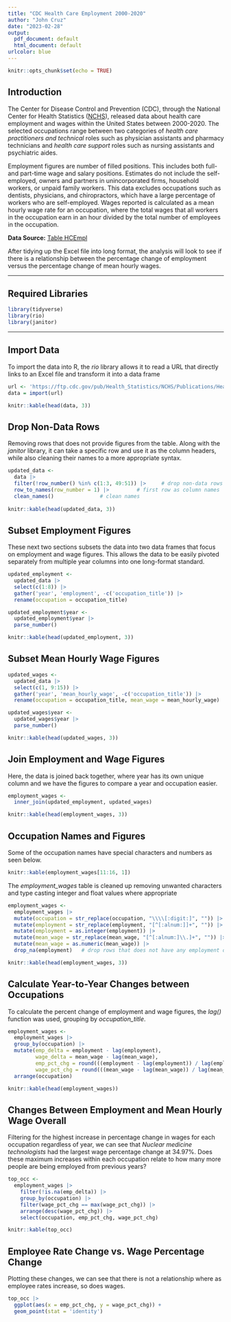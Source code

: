 ```yaml
---
title: "CDC Health Care Employment 2000-2020"
author: "John Cruz"
date: "2023-02-28"
output: 
  pdf_document: default
  html_document: default
urlcolor: blue
---
```


```r
knitr::opts_chunk$set(echo = TRUE)
```

## Introduction

The Center for Disease Control and Prevention (CDC), through the National Center for Health Statistics ([NCHS](https://www.cdc.gov/nchs/hus/data-finder.htm)), released data about 
health care employment and wages within the United States between 2000-2020. The selected occupations range between two categories of *health care practitioners and technical* roles such as physician assistants and pharmacy technicians and *health care support* roles such as nursing assistants and psychiatric aides. 

Employment figures are number of filled positions. This includes both full- and part-time wage and salary positions. Estimates do not include the self-employed, owners and partners in unincorporated firms, household workers, or unpaid family workers. This data excludes occupations such as dentists, physicians, and chiropractors, which have a large percentage of workers who are self-employed. Wages reported is calculated as a mean hourly wage rate for an occupation, where the total wages that all workers in the occupation earn in an hour divided by the total number of employees in the occupation.   

**Data Source:** [Table HCEmpl](https://ftp.cdc.gov/pub/Health_Statistics/NCHS/Publications/Health_US/hus20-21tables/hcempl.xlsx)

After tidying up the Excel file into long format, the analysis will look to see if there is a relationship between the percentage change of employment versus the percentage change of mean hourly wages.   

---

## Required Libraries

```r
library(tidyverse)
library(rio)
library(janitor)
```

---

## Import Data

To import the data into R, the *rio* library allows it to read a URL that directly links to an Excel file and transform it into a data frame 

```r
url <- 'https://ftp.cdc.gov/pub/Health_Statistics/NCHS/Publications/Health_US/hus20-21tables/hcempl.xlsx'
data = import(url)

knitr::kable(head(data, 3))
```

## Drop Non-Data Rows

Removing rows that does not provide figures from the table. Along with the *janitor* library, it can take a specific row and use it as the column headers, while also cleaning their names to a more appropriate syntax.  

```r

updated_data <- 
  data |> 
  filter(!row_number() %in% c(1:3, 49:51)) |>     # drop non-data rows
  row_to_names(row_number = 1) |>         # first row as column names
  clean_names()               # clean names
  
knitr::kable(head(updated_data, 3))
```

## Subset Employment Figures

These next two sections subsets the data into two data frames that focus on employment and wage figures. This allows the data to be easily pivoted separately from multiple year columns into one long-format standard.

```r
updated_employment <- 
  updated_data |> 
  select(c(1:8)) |> 
  gather('year', 'employment', -c('occupation_title')) |> 
  rename(occupation = occupation_title)

updated_employment$year <- 
  updated_employment$year |> 
  parse_number()

knitr::kable(head(updated_employment, 3))

```

## Subset Mean Hourly Wage Figures

```r
updated_wages <- 
  updated_data |> 
  select(c(1, 9:15)) |> 
  gather('year', 'mean_hourly_wage', -c('occupation_title')) |> 
  rename(occupation = occupation_title, mean_wage = mean_hourly_wage)

updated_wages$year <- 
  updated_wages$year |> 
  parse_number()

knitr::kable(head(updated_wages, 3))
```

## Join Employment and Wage Figures

Here, the data is joined back together, where year has its own unique column and we have the figures to compare a year and occupation easier. 

```r
employment_wages <-
  inner_join(updated_employment, updated_wages)

knitr::kable(head(employment_wages, 3))
```

## Occupation Names and Figures

Some of the occupation names have special characters and numbers as seen below. 

```r
knitr::kable(employment_wages[11:16, 1])
```

The *employment_wages* table is cleaned up removing unwanted characters and type casting integer and float values where appropriate

```r
employment_wages <- 
  employment_wages |> 
  mutate(occupation = str_replace(occupation, "\\\\[:digit:]", "")) |>  # clean occupation titles
  mutate(employment = str_replace(employment, "[^[:alnum:]]+", "")) |>               # clean employment
  mutate(employment = as.integer(employment)) |> 
  mutate(mean_wage = str_replace(mean_wage, "[^[:alnum:]\\.]+", "")) |>     # clean wages
  mutate(mean_wage = as.numeric(mean_wage)) |> 
  drop_na(employment)   # drop rows that does not have any employment data

knitr::kable(head(employment_wages, 3))
```

## Calculate Year-to-Year Changes between Occupations

To calculate the percent change of employment and wage figures, the *lag()* function was used, grouping by *occupation_title*.  

```r
employment_wages <- 
  employment_wages |> 
  group_by(occupation) |>
  mutate(emp_delta = employment - lag(employment),
         wage_delta = mean_wage - lag(mean_wage), 
         emp_pct_chg = round(((employment - lag(employment)) / lag(employment)), 4),
         wage_pct_chg = round(((mean_wage - lag(mean_wage)) / lag(mean_wage)), 4)) |> 
  arrange(occupation)

knitr::kable(head(employment_wages))
```

## Changes Between Employment and Mean Hourly Wage Overall

Filtering for the highest increase in percentage change in wages for each occupation regardless of year, we can see that *Nuclear medicine technologists* had the largest wage percentage change at 34.97%. Does these maximum increases within each occupation relate to how many more people are being employed from previous years?

``` r
top_occ <- 
  employment_wages |>
    filter(!is.na(emp_delta)) |> 
    group_by(occupation) |> 
    filter(wage_pct_chg == max(wage_pct_chg)) |> 
    arrange(desc(wage_pct_chg)) |> 
    select(occupation, emp_pct_chg, wage_pct_chg)

knitr::kable(top_occ)
```

## Employee Rate Change vs. Wage Percentage Change

Plotting these changes, we can see that there is not a relationship where as employee rates increase, so does wages. 

``` r
top_occ |> 
  ggplot(aes(x = emp_pct_chg, y = wage_pct_chg)) +
  geom_point(stat = 'identity') 

```